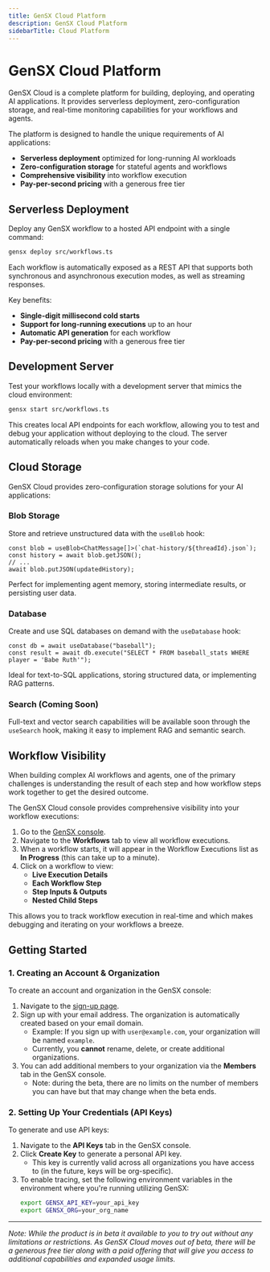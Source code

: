```yaml
---
title: GenSX Cloud Platform
description: GenSX Cloud Platform
sidebarTitle: Cloud Platform
---
```


# GenSX Cloud Platform

GenSX Cloud is a complete platform for building, deploying, and operating AI applications. It provides serverless deployment, zero-configuration storage, and real-time monitoring capabilities for your workflows and agents.

The platform is designed to handle the unique requirements of AI applications:
- **Serverless deployment** optimized for long-running AI workloads
- **Zero-configuration storage** for stateful agents and workflows
- **Comprehensive visibility** into workflow execution
- **Pay-per-second pricing** with a generous free tier

## Serverless Deployment

Deploy any GenSX workflow to a hosted API endpoint with a single command:

```bash
gensx deploy src/workflows.ts
```

Each workflow is automatically exposed as a REST API that supports both synchronous and asynchronous execution modes, as well as streaming responses.

Key benefits:
- **Single-digit millisecond cold starts**
- **Support for long-running executions** up to an hour
- **Automatic API generation** for each workflow
- **Pay-per-second pricing** with a generous free tier

## Development Server

Test your workflows locally with a development server that mimics the cloud environment:

```bash
gensx start src/workflows.ts
```

This creates local API endpoints for each workflow, allowing you to test and debug your application without deploying to the cloud. The server automatically reloads when you make changes to your code.

## Cloud Storage

GenSX Cloud provides zero-configuration storage solutions for your AI applications:

### Blob Storage

Store and retrieve unstructured data with the `useBlob` hook:

```tsx
const blob = useBlob<ChatMessage[]>(`chat-history/${threadId}.json`);
const history = await blob.getJSON();
// ...
await blob.putJSON(updatedHistory);
```

Perfect for implementing agent memory, storing intermediate results, or persisting user data.

### Database

Create and use SQL databases on demand with the `useDatabase` hook:

```tsx
const db = await useDatabase("baseball");
const result = await db.execute("SELECT * FROM baseball_stats WHERE player = 'Babe Ruth'");
```

Ideal for text-to-SQL applications, storing structured data, or implementing RAG patterns.

### Search (Coming Soon)

Full-text and vector search capabilities will be available soon through the `useSearch` hook, making it easy to implement RAG and semantic search.

## Workflow Visibility

When building complex AI workflows and agents, one of the primary challenges is understanding the result of each step and how workflow steps work together to get the desired outcome.

The GenSX Cloud console provides comprehensive visibility into your workflow executions:

1. Go to the [GenSX console](https://app.gensx.com).
2. Navigate to the **Workflows** tab to view all workflow executions.
3. When a workflow starts, it will appear in the Workflow Executions list as **In Progress** (this can take up to a minute).
4. Click on a workflow to view:
   - **Live Execution Details**
   - **Each Workflow Step**
   - **Step Inputs & Outputs**
   - **Nested Child Steps**

This allows you to track workflow execution in real-time and which makes debugging and iterating on your workflows a breeze.

## Getting Started

### 1. Creating an Account & Organization

To create an account and organization in the GenSX console:

1. Navigate to the [sign-up page](https://signin.gensx.com/sign-up).
2. Sign up with your email address. The organization is automatically created based on your email domain.
   - Example: If you sign up with `user@example.com`, your organization will be named `example`.
   - Currently, you **cannot** rename, delete, or create additional organizations.
3. You can add additional members to your organization via the **Members** tab in the GenSX console.
   - Note: during the beta, there are no limits on the number of members you can have but that may change when the beta ends.

### 2. Setting Up Your Credentials (API Keys)

To generate and use API keys:

1. Navigate to the **API Keys** tab in the GenSX console.
2. Click **Create Key** to generate a personal API key.
   - This key is currently valid across all organizations you have access to (in the future, keys will be org-specific).
3. To enable tracing, set the following environment variables in the environment where you're running utilizing GenSX:
   ```sh
   export GENSX_API_KEY=your_api_key
   export GENSX_ORG=your_org_name
   ```

---

_Note: While the product is in beta it available to you
to try out without any limitations or restrictions. As GenSX Cloud moves out of beta, there will be
a generous free tier along with a paid offering that will
give you access to additional capabilities and expanded usage limits._
